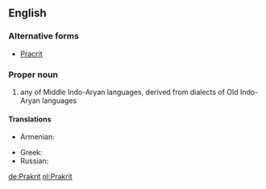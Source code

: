 ==English==
{{wikipedia}}

===Alternative forms===
* [[Pracrit]]

===Proper noun===
{{en-proper noun|Prakrits}}

# any of Middle Indo-Aryan languages, derived from dialects of Old Indo-Aryan languages

====Translations====
{{trans-top|any of Middle Indo-Aryan languages, derived from dialects of Old Indo-Aryan languages}}
* Armenian: {{t|hy|պրակրիտ|sc=Armn}}
{{trans-mid}}
* Greek: {{t|el|πρακριτική γλώσσα|f|tr=prakritikí glóssa}}
* Russian: {{t|ru|пракрит|sc=Cyrl}}
{{trans-bottom}}


[[de:Prakrit]]
[[nl:Prakrit]]